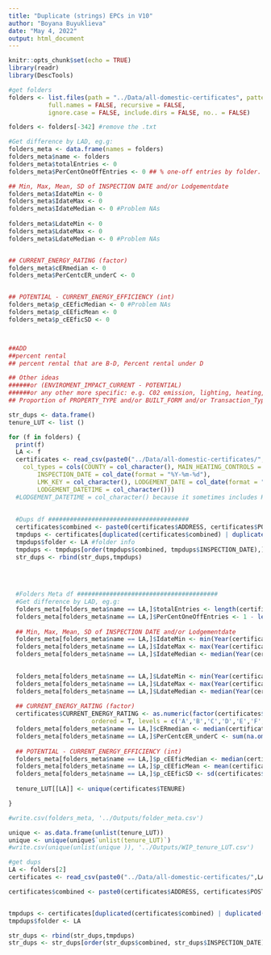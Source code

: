 ```yaml
---
title: "Duplicate (strings) EPCs in V10"
author: "Boyana Buyuklieva"
date: "May 4, 2022"
output: html_document
---
```


```r
knitr::opts_chunk$set(echo = TRUE)
library(readr)
library(DescTools)
```



```r
#get folders
folders <- list.files(path = "../Data/all-domestic-certificates", pattern = NULL, all.files = FALSE,
           full.names = FALSE, recursive = FALSE,
           ignore.case = FALSE, include.dirs = FALSE, no.. = FALSE)

folders <- folders[-342] #remove the .txt
```


```r
#Get difference by LAD, eg.g: 
folders_meta <- data.frame(names = folders)
folders_meta$name <- folders
folders_meta$totalEntries <- 0
folders_meta$PerCentOneOffEntries <- 0 ## % one-off entries by folder.

## Min, Max, Mean, SD of INSPECTION DATE and/or Lodgementdate
folders_meta$IdateMin <- 0
folders_meta$IdateMax <- 0
folders_meta$IdateMedian <- 0 #Problem NAs
  
folders_meta$LdateMin <- 0
folders_meta$LdateMax <- 0
folders_meta$LdateMedian <- 0 #Problem NAs


## CURRENT_ENERGY_RATING (factor)
folders_meta$cERmedian <- 0
folders_meta$PerCentcER_underC <- 0


## POTENTIAL - CURRENT_ENERGY_EFFICIENCY (int)
folders_meta$p_cEEficMedian <- 0 #Problem NAs
folders_meta$p_cEEficMean <- 0
folders_meta$p_cEEficSD <- 0



##ADD
##percent rental 
## percent rental that are B-D, Percent rental under D

## Other ideas
######or (ENVIROMENT_IMPACT_CURRENT - POTENTIAL)
######or any other more specific: e.g. C02 emission, lighting, heating, hotwater,
## Proportion of PROPERTY_TYPE and/or BUILT_FORM and/or Transaction_Type and/or CONSTRUCTION_AGE_BAND and/or TENURE.Note: inconsistent factors
```

```r
str_dups <- data.frame()
tenure_LUT <- list ()

for (f in folders) {
  print(f)
  LA <- f
  certificates <- read_csv(paste0("../Data/all-domestic-certificates/",LA,"/certificates.csv"), 
    col_types = cols(COUNTY = col_character(), MAIN_HEATING_CONTROLS = col_character(),
        INSPECTION_DATE = col_date(format = "%Y-%m-%d"), 
        LMK_KEY = col_character(), LODGEMENT_DATE = col_date(format = "%Y-%m-%d"), 
        LODGEMENT_DATETIME = col_character()))
  #LODGEMENT_DATETIME = col_character() because it sometimes includes H:M:S
  
  
  #Dups df #######################################
  certificates$combined <- paste0(certificates$ADDRESS, certificates$POSTCODE) #measure of repeat entry here
  tmpdups <- certificates[duplicated(certificates$combined) | duplicated(certificates$combined, fromLast = TRUE),]
  tmpdups$folder <- LA #folder info
  tmpdups <- tmpdups[order(tmpdups$combined, tmpdups$INSPECTION_DATE),]
  str_dups <- rbind(str_dups,tmpdups)

  
  
  
  #Folders Meta df #######################################
  #Get difference by LAD, eg.g:
  folders_meta[folders_meta$name == LA,]$totalEntries <- length(certificates$LMK_KEY)
  folders_meta[folders_meta$name == LA,]$PerCentOneOffEntries <- 1 - length(tmpdups$LMK_KEY)/length(certificates$LMK_KEY) ## % one-off entries by folder.
  
  ## Min, Max, Mean, SD of INSPECTION DATE and/or Lodgementdate
  folders_meta[folders_meta$name == LA,]$IdateMin <- min(Year(certificates$INSPECTION_DATE), na.rm = T)
  folders_meta[folders_meta$name == LA,]$IdateMax <- max(Year(certificates$INSPECTION_DATE), na.rm = T)
  folders_meta[folders_meta$name == LA,]$IdateMedian <- median(Year(certificates$INSPECTION_DATE), na.rm = T)

  
  folders_meta[folders_meta$name == LA,]$LdateMin <- min(Year(certificates$LODGEMENT_DATETIME), na.rm = T)
  folders_meta[folders_meta$name == LA,]$LdateMax <- max(Year(certificates$LODGEMENT_DATETIME), na.rm = T)
  folders_meta[folders_meta$name == LA,]$LdateMedian <- median(Year(certificates$LODGEMENT_DATETIME), na.rm = T)
  
  ## CURRENT_ENERGY_RATING (factor)
  certificates$CURRENT_ENERGY_RATING <- as.numeric(factor(certificates$CURRENT_ENERGY_RATING, 
                       ordered = T, levels = c('A','B','C','D','E','F','G')))
  folders_meta[folders_meta$name == LA,]$cERmedian <- median(certificates$CURRENT_ENERGY_RATING, na.rm = T)
  folders_meta[folders_meta$name == LA,]$PerCentcER_underC <- sum(na.omit(certificates$CURRENT_ENERGY_RATING >3))/length(certificates$LMK_KEY)
  
  ## POTENTIAL - CURRENT_ENERGY_EFFICIENCY (int)
  folders_meta[folders_meta$name == LA,]$p_cEEficMedian <- median(certificates$POTENTIAL_ENERGY_EFFICIENCY - certificates$CURRENT_ENERGY_EFFICIENCY, na.rm = T)
  folders_meta[folders_meta$name == LA,]$p_cEEficMean <- mean(certificates$POTENTIAL_ENERGY_EFFICIENCY - certificates$CURRENT_ENERGY_EFFICIENCY, na.rm = T)
  folders_meta[folders_meta$name == LA,]$p_cEEficSD <- sd(certificates$POTENTIAL_ENERGY_EFFICIENCY - certificates$CURRENT_ENERGY_EFFICIENCY, na.rm = T)
  
  tenure_LUT[[LA]] <- unique(certificates$TENURE)

}

#write.csv(folders_meta, '../Outputs/folder_meta.csv')

unique <- as.data.frame(unlist(tenure_LUT))
unique <- unique(unique$`unlist(tenure_LUT)`)
#write.csv(unique(unlist(unique )), '../Outputs/WIP_tenure_LUT.csv')
```




```r
#get dups
LA <- folders[2]
certificates <- read_csv(paste0("../Data/all-domestic-certificates/",LA,"/certificates.csv"))

certificates$combined <- paste0(certificates$ADDRESS, certificates$POSTCODE)


tmpdups <- certificates[duplicated(certificates$combined) | duplicated(certificates$combined, fromLast = TRUE),]
tmpdups$folder <- LA

str_dups <- rbind(str_dups,tmpdups)
str_dups <- str_dups[order(str_dups$combined, str_dups$INSPECTION_DATE),]
```



